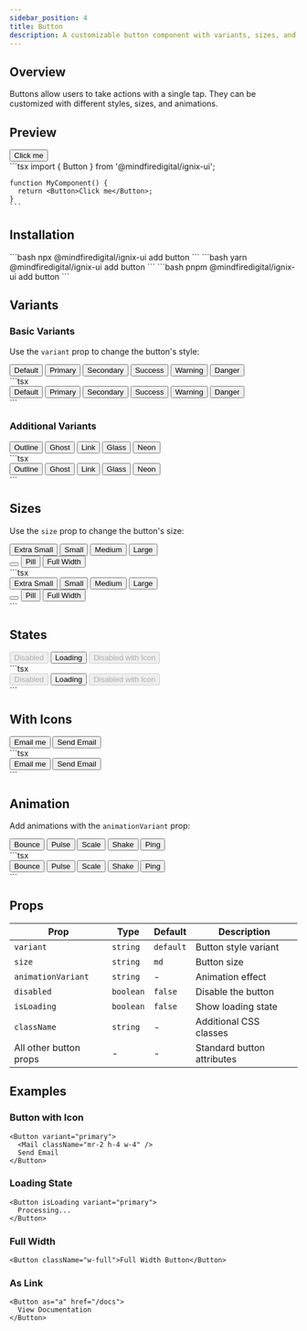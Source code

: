 ```yaml
---
sidebar_position: 4
title: Button
description: A customizable button component with variants, sizes, and animations.
---
```



## Overview

Buttons allow users to take actions with a single tap. They can be customized with different styles, sizes, and animations.

## Preview

<Tabs defaultValue="preview">
  <TabItem value="preview" label="Preview" default>
    <div className="p-4 border rounded-lg">
      <Button>Click me</Button>
    </div>
  </TabItem>
  <TabItem value="code" label="Code">
    ```tsx
    import { Button } from '@mindfiredigital/ignix-ui';

    function MyComponent() {
      return <Button>Click me</Button>;
    }
    ```
  </TabItem>
</Tabs>

## Installation

<Tabs>
  <TabItem value="npm" label="npm" default>
    ```bash
    npx @mindfiredigital/ignix-ui add button
    ```
  </TabItem>
  <TabItem value="yarn" label="Yarn">
    ```bash
    yarn @mindfiredigital/ignix-ui add button
    ```
  </TabItem>
  <TabItem value="pnpm" label="pnpm">
    ```bash
    pnpm @mindfiredigital/ignix-ui add button
    ```
  </TabItem>
</Tabs>

## Variants

### Basic Variants

Use the `variant` prop to change the button's style:

<Tabs>
  <TabItem value="preview" label="Preview" default>
    <div className="flex flex-wrap gap-4 p-4 border rounded-lg">
      <Button>Default</Button>
      <Button variant="primary">Primary</Button>
      <Button variant="secondary">Secondary</Button>
      <Button variant="success">Success</Button>
      <Button variant="warning">Warning</Button>
      <Button variant="danger">Danger</Button>
    </div>
  </TabItem>
  <TabItem value="code" label="Code">
    ```tsx
    <div className="flex flex-wrap gap-4">
      <Button>Default</Button>
      <Button variant="primary">Primary</Button>
      <Button variant="secondary">Secondary</Button>
      <Button variant="success">Success</Button>
      <Button variant="warning">Warning</Button>
      <Button variant="danger">Danger</Button>
    </div>
    ```
  </TabItem>
</Tabs>

### Additional Variants

<Tabs>
  <TabItem value="preview" label="Preview" default>
    <div className="flex flex-wrap gap-4 p-4 border rounded-lg">
      <Button variant="outline">Outline</Button>
      <Button variant="ghost">Ghost</Button>
      <Button variant="link">Link</Button>
      <Button variant="glass">Glass</Button>
      <Button variant="neon">Neon</Button>
    </div>
  </TabItem>
  <TabItem value="code" label="Code">
    ```tsx
    <div className="flex flex-wrap gap-4">
      <Button variant="outline">Outline</Button>
      <Button variant="ghost">Ghost</Button>
      <Button variant="link">Link</Button>
      <Button variant="glass">Glass</Button>
      <Button variant="neon">Neon</Button>
    </div>
    ```
    
  </TabItem>
</Tabs>

## Sizes

Use the `size` prop to change the button's size:

<Tabs>
  <TabItem value="preview" label="Preview" default>
    <div className="flex flex-col gap-4 p-4 border rounded-lg">
      <div className="flex items-center gap-4">
        <Button size="xs">Extra Small</Button>
        <Button size="sm">Small</Button>
        <Button size="md">Medium</Button>
        <Button size="lg">Large</Button>
      </div>
      <div className="flex items-center gap-4">
        <Button size="icon">
          <Mail className="h-4 w-4" />
        </Button>
        <Button size="pill" variant="primary">Pill</Button>
        <Button size="block" className="w-full">Full Width</Button>
      </div>
    </div>
  </TabItem>
  <TabItem value="code" label="Code">
    ```tsx
    <div className="flex flex-col gap-4">
      <div className="flex items-center gap-4">
        <Button size="xs">Extra Small</Button>
        <Button size="sm">Small</Button>
        <Button size="md">Medium</Button>
        <Button size="lg">Large</Button>
      </div>
      <div className="flex items-center gap-4">
        <Button size="icon">
          <Mail className="h-4 w-4" />
        </Button>
        <Button size="pill" variant="primary">Pill</Button>
        <Button size="block" className="w-full">Full Width</Button>
      </div>
    </div>
    ```
  </TabItem>
</Tabs>

## States

<Tabs>
  <TabItem value="preview" label="Preview" default>
    <div className="flex flex-wrap gap-4 p-4 border rounded-lg">
      <Button disabled>Disabled</Button>
      <Button isLoading>Loading</Button>
      <Button disabled variant="primary">
        <Mail className="mr-2 h-4 w-4" />
        Disabled with Icon
      </Button>
    </div>
  </TabItem>
  <TabItem value="code" label="Code">
    ```tsx
    <div className="flex flex-wrap gap-4">
      <Button disabled>Disabled</Button>
      <Button isLoading>Loading</Button>
      <Button disabled variant="primary">
        <Mail className="mr-2 h-4 w-4" />
        Disabled with Icon
      </Button>
    </div>
    ```
  </TabItem>
</Tabs>

## With Icons

<Tabs>
  <TabItem value="preview" label="Preview" default>
    <div className="flex flex-wrap gap-4 p-4 border rounded-lg">
      <Button>
        <Mail className="mr-2 h-4 w-4" />
        Email me
      </Button>
      <Button variant="primary">
        Send Email
        <ArrowRight className="ml-2 h-4 w-4" />
      </Button>
    </div>
  </TabItem>
  <TabItem value="code" label="Code">
    ```tsx
    <div className="flex flex-wrap gap-4">
      <Button>
        <Mail className="mr-2 h-4 w-4" />
        Email me
      </Button>
      <Button variant="primary">
        Send Email
        <ArrowRight className="ml-2 h-4 w-4" />
      </Button>
    </div>
    ```
  </TabItem>
</Tabs>

## Animation

Add animations with the `animationVariant` prop:

<Tabs>
  <TabItem value="preview" label="Preview" default>
    <div className="flex flex-wrap gap-4 p-4 border rounded-lg">
      <Button animationVariant="bounce">Bounce</Button>
      <Button animationVariant="pulse">Pulse</Button>
      <Button animationVariant="scale">Scale</Button>
      <Button animationVariant="shake">Shake</Button>
      <Button animationVariant="ping">Ping</Button>
    </div>
  </TabItem>
  <TabItem value="code" label="Code">
    ```tsx
    <div className="flex flex-wrap gap-4">
      <Button animationVariant="bounce">Bounce</Button>
      <Button animationVariant="pulse">Pulse</Button>
      <Button animationVariant="scale">Scale</Button>
      <Button animationVariant="shake">Shake</Button>
      <Button animationVariant="ping">Ping</Button>
    </div>
    ```
  </TabItem>
</Tabs>

## Props

| Prop | Type | Default | Description |
|------|------|---------|-------------|
| `variant` | `string` | `default` | Button style variant |
| `size` | `string` | `md` | Button size |
| `animationVariant` | `string` | - | Animation effect |
| `disabled` | `boolean` | `false` | Disable the button |
| `isLoading` | `boolean` | `false` | Show loading state |
| `className` | `string` | - | Additional CSS classes |
| All other button props | - | - | Standard button attributes |

## Examples

### Button with Icon

```tsx
<Button variant="primary">
  <Mail className="mr-2 h-4 w-4" />
  Send Email
</Button>
```

### Loading State

```tsx
<Button isLoading variant="primary">
  Processing...
</Button>
```

### Full Width

```tsx
<Button className="w-full">Full Width Button</Button>
```

### As Link

```tsx
<Button as="a" href="/docs">
  View Documentation
</Button>
```